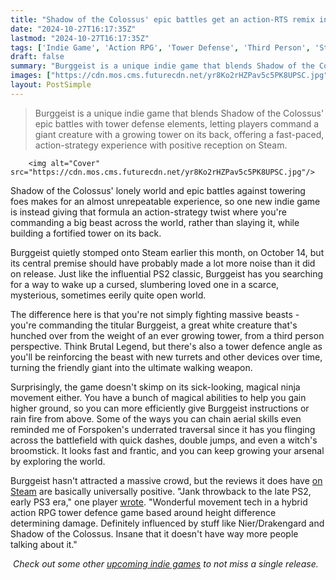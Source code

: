 ```yaml
---
title: "Shadow of the Colossus' epic battles get an action-RTS remix in this open-world game about defending an ever-growing tower built on top of a friendly giant"
date: "2024-10-27T16:17:35Z"
lastmod: "2024-10-27T16:17:35Z"
tags: ['Indie Game', 'Action RPG', 'Tower Defense', 'Third Person', 'Steam', 'Shadow Of The Colossus', 'Brutal Legend']
draft: false
summary: "Burggeist is a unique indie game that blends Shadow of the Colossus' epic battles with tower defense elements, letting players command a giant creature with a growing tower on its back, offering a fast-paced, action-strategy experience with positive reception on Steam."
images: ["https://cdn.mos.cms.futurecdn.net/yr8Ko2rHZPav5c5PK8UPSC.jpg"]
layout: PostSimple
---
```

> Burggeist is a unique indie game that blends Shadow of the Colossus' epic battles with tower defense elements, letting players command a giant creature with a growing tower on its back, offering a fast-paced, action-strategy experience with positive reception on Steam.


        <img alt="Cover" src="https://cdn.mos.cms.futurecdn.net/yr8Ko2rHZPav5c5PK8UPSC.jpg"/>
        
Shadow of the Colossus' lonely world and epic battles against towering foes makes for an almost unrepeatable experience, so one new indie game is instead giving that formula an action-strategy twist where you're commanding a big beast across the world, rather than slaying it, while building a fortified tower on its back.

Burggeist quietly stomped onto Steam earlier this month, on October 14, but its central premise should have probably made a lot more noise than it did on release. Just like the influential PS2 classic, Burggeist has you searching for a way to wake up a cursed, slumbering loved one in a scarce, mysterious, sometimes eerily quite open world.

The difference here is that you're not simply fighting massive beasts - you're commanding the titular Burggeist, a great white creature that's hunched over from the weight of an ever growing tower, from a third person perspective. Think Brutal Legend, but there's also a tower defence angle as you'll be reinforcing the beast with new turrets and other devices over time, turning the friendly giant into the ultimate walking weapon.

Surprisingly, the game doesn't skimp on its sick-looking, magical ninja movement either. You have a bunch of magical abilities to help you gain higher ground, so you can more efficiently give Burggeist instructions or rain fire from above. Some of the ways you can chain aerial skills even reminded me of Forspoken's underrated traversal since it has you flinging across the battlefield with quick dashes, double jumps, and even a witch's broomstick. It looks fast and frantic, and you can keep growing your arsenal by exploring the world.

Burggeist hasn't attracted a massive crowd, but the reviews it does have [on Steam](https://store.steampowered.com/app/2203210/BURGGEIST/) are basically universally positive. "Jank throwback to the late PS2, early PS3 era," one player [wrote](https://steamcommunity.com/id/10785963/recommended/2203210/). "Wonderful movement tech in a hybrid action RPG tower defence game based around height difference determining damage. Definitely influenced by stuff like Nier/Drakengard and Shadow of the Colossus. Insane that it doesn't have way more people talking about it."

 *Check out some other *[<u><em>upcoming indie games</em></u>](https://www.gamesradar.com/upcoming-indie-games/)* to not miss a single release.* 
        
